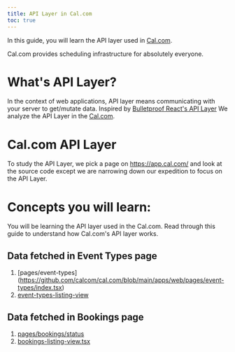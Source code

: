 ```yaml
---
title: API Layer in Cal.com
toc: true
---
```


In this guide, you will learn the API layer used in [Cal.com](https://github.com/calcom/cal.com). 

Cal.com provides scheduling infrastructure for absolutely everyone.

# What's API Layer?
In the context of web applications, API layer means communicating with your server to get/mutate data.
Inspired by [Bulletproof React's API Layer](https://github.com/alan2207/bulletproof-react/blob/master/docs/api-layer.md)
We analyze the API Layer in the [Cal.com](https://github.com/calcom/cal.com). 

# Cal.com API Layer
To study the API Layer, we pick a page on https://app.cal.com/ and look at the source code except we are
narrowing down our expedition to focus on the API Layer.

# Concepts you will learn:
You will be learning the API layer used in the Cal.com. 
Read through this guide to understand how Cal.com's API layer works.

## Data fetched in Event Types page
1. [pages/event-types]
(https://github.com/calcom/cal.com/blob/main/apps/web/pages/event-types/index.tsx)
2. [event-types-listing-view](https://github.com/calcom/cal.com/blob/main/apps/web/modules/event-types/views/event-types-listing-view.tsx)

## Data fetched in Bookings page
1. [pages/bookings/status](https://github.com/calcom/cal.com/blob/main/apps/web/pages/bookings/%5Bstatus%5D.tsx)
2. [bookings-listing-view.tsx](https://github.com/calcom/cal.com/blob/main/apps/web/modules/bookings/views/bookings-listing-view.tsx)